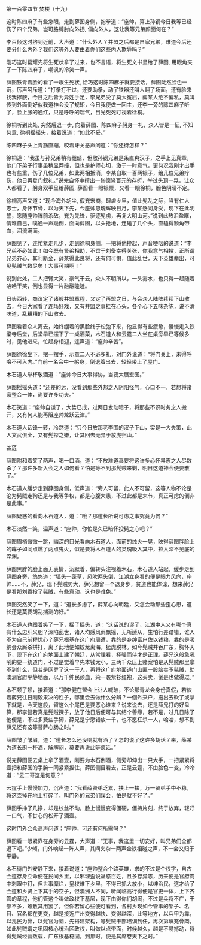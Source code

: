

第一百零四节 焚楼（十九）

这时陈四麻子有些急眼，走到薛图身侧，抱拳道：“座帅，算上孙钢今日我等已经伤了四个兄弟，岂可胳膊肘向外拐, 偏向外人，这让我等兄弟颜面何在？”

李百倾这时挤到近前，大声道：“什么外人？并盟之后都是自家兄弟，难道今后还要分什么内外？我们这等外人要由着你们这些内人欺辱吗？”

刚巧这时葛耀先将生死状拿了过来，也不言语，将生死文书呈给了薛图, 用眼角夹了一下陈四麻子，嘲讽的冷笑一声。

薛图铁青着脸的看了一眼生死状, 恰巧这时陈四麻子就要接话，薛图陡然脸色一沉，厉声呵斥道：“打拳打不过，还要助拳，动了铁器还叫人翻了场面，还有脸来找我撑腰，今日之后皆为异姓手足，李兄弟受了莫大冤屈，薛某人绝不偏私，莫叫传到外面倒好似我道神会没了规矩，今日我便做一回主，还李一旁的陈四麻子听了，脸上胀的通红，只是呼呼的喘气，目光死死盯视着徐桐。

徐桐听到此处, 突然后退一步, 向着薛图、陈四麻子躬身一礼，众人皆是一怔, 不知何意, 徐桐摇摇头，接着说道：“如此不妥。”

陈四麻子头上青筋直蹦，咬着牙关恶声问道：“你还待怎样？”

徐桐道：“我虽与孙兄弟稍有龃龉，但敬孙钢兄弟是条直爽汉子，之手上见真章，他门下弟子行事虽稍显莽撞，但也是护师心切，激于一时意气，更何况我刚才出手也有些重，伤了几位兄弟，如此两相抵消，李某自取一百两银子，给几位兄弟疗伤，他日再登门叙礼。”说完自怀中摸出一张德隆百元的存折，举过头顶一晃，让众人都看了，躬身双手呈给薛图, 薛图看一眼银票，又看一眼徐桐，脸色阴晴不定。

徐桐高声又道：“现今海外胡尘, 假充宋裔，肆虐乡里，值此髡乱之际，当有仁人志士，身怀节骨，以为天下先，今座帅忠魂辉映日月，李某感同身受，现下在此明誓，愿随座帅阵前杀敌，充为先锋，驱逐髡虏，再复大明山河。”说到此热泪盈眶，情难自己，噗通一声跪倒，面向薛图，以头抢地，连磕了几个头，直磕得额角带血，泪流满面。

薛图见了，连忙紧走几步，走到徐桐身侧，一把将他搀起，声音哽咽的说道：“李兄弟不必如此！如今既有贤弟相助，不啻于刘备幸得关张，你我意气相投，正所谓兄弟齐心，其利断金，薛某得此良将，还有何可惧，值此乱世，天下英雄辈出，可见髡贼气数尽矣！大事可期啊！”

说到此处，二人把臂大笑，豪气干云，众人不明所以，一头雾水，也只得一起随着哈哈干笑，倒也显得一片融融睦睦。

日头西转，商议定了诸般并盟章程，又定了再盟之日，与会众人陆陆续续下山散去，今日大家看了连场好戏，又有并盟之事挂在心头，各个心下五味杂陈，说不清味道，乱糟糟的下山散去。

薛图看着众人离去，始终绷着的黑脸终于松弛下来，他显得有些疲惫，慢慢走入铁梁寺后堂，后堂早已摆下了一桌酒菜，木石道人和云霆二人坐在桌旁早已等候多时，见他进来，忙起身相迎，连声道：“座帅辛苦”。

薛图徐徐坐下，摆一摆手，示意二人不必多礼，对门外说道：“将门关上，未得呼唤不可入内。”门前一名会中一躬身，倒退着出去，轻轻带上了屋门。

木石道人举杯敬酒道：“座帅今日大事得协，当要大展宏图。”

薛图摇摇头道：“还差的远，没看到那些外邦之人阴阳怪气，心口不一，若想将诸家整合一体，尚要许多功夫。”

木石笑道：“座帅自谦了，大势已成，过两日发动暗子，将那些不识时务之人搬开，又有何人能再阻座帅龙跃云津。”

木石道人话锋一转，冷然道：“只今日放那老李围的汉子下山，实是一大失策，此人文武俱全，又有髡探之嫌，让其回去无异于放虎归山。”

谷菦

薛图附和着笑了两声，喝一口酒，道：“不放难道真要将这许多心怀异志之人尽数杀了？那许多新入会之人如何看？怕是等不到那髡贼来剿，明日这道神会便要散了。”

木石道人缓步走到薛图身侧，低声道：“旁人可留，此人不可留，这等人物不论是沦为髡贼走狗还是与我等争权，都是心腹大患，不过此都是末节，真正可虑的倒非是此事。”

薛图疑惑的看向木石道人，道：“哦？那道长所说可虑之事究竟为何？”

木石淡然一笑，温声道：“座帅，你怕是久已暗怀投髡之心吧？”

薛图眉梢微微一跳，幽深的目光看向木石道人，面前的烛火一晃，映得薛图胖脸上的眸子如同点燃了两点鬼火，似是要将木石道人的灵魂吸入其中，拉入深不见底的深渊。

薛图黑胖的脸上面无表情，沉默着，偏转头注视着木石，木石道人站起，缓步走到薛图身旁，悠悠道：“墙头一蓬草，风吹两头倒，江湖立身看的便是眼力风向，座帅……不，薛兄，现下髡贼势大，薛兄想留一个退身步，贫道也能体谅，想来薛兄是看那刘香投了髡贼，有些意动，这也是难免。”

薛图突然笑了一下，道：“道长多虑了，薛某心向朝廷，又怎会动那些歪心思，道长还是莫要胡乱揣测的好。”

木石道人也跟着笑了一下，摇了摇头，道：“这话说的谬了，江湖中人又有哪个真有什么忠肝义胆？深陷乱世，诸人均感风雨飘摇，无所适从，生怕行差踏错，谁人不为自己前程忧心？薛兄根基在这广府周遭，靠的是乡绅富户佐以钱粮，靠的是吸纳会众厮杀拼打，离了此地便如蛟龙离海，猛虎脱林。如今髡贼并吞广东，胸怀天下，现下在这广府地面上建了朝廷，从常理看，择强而侍才是正理。薛兄这般急吼吼的要一统道门，不过是觉着早先本钱太小，三两千众压上赌案怕是从髡贼那里拿不到什么，但若是网罗了这一干人，再将这广府地面道门山匪一股脑卖予髡贼，助澳洲官府平静地面，以万千绅民颈血，染一袭紫衫红袍，这买卖，倒是也做得过。”

木石顿了顿，接着道：“那李健在盟会上让人喊破，不论那青龙会身份真假，若依着薛兄往日刚毅果决的性子，哪里会去做什么分辨？一個外来户，拖出去砍了或拿下就是，今天这般，留这么个尾巴是要恶心谁来？说来说去，还是薛兄打的好盘算，那李健若真是髡贼探子，放了他日后便可与其结个善缘，若不是，过几日除了他便是，不过多费些手脚，薛兄是宁愿错放一千，也不愿枉杀一人，哈哈，想不到薛兄还有这等菩萨心肠之时。”

薛图皱了皱眉，道：“道长怎么还没喝就有酒了？怎的说了这许多胡话？来，薛某为道长斟一杯酒，解解闷，莫要再说此等疯话。”

说完薛图便去桌上拿了酒壶，刚要为木石倒酒，侧旁却伸出一只大手，一把紧紧将壶把和薛图的手腕一同紧紧捏住，薛图侧目看去，正是云霆，不由脸色一变，冷冷道：“云二哥这是何意？”

云霆手上慢慢加力，沉声道：“我看薛贤弟乏累，扶上一扶，万一贤弟手中不稳，将这壶掉在地上打碎了，叫门外的兄弟们误会，怕是就不好了。”

薛图手挣了几挣，却是纹丝不动，脸上慢慢变得僵硬，僵持片刻，终于放弃，轻吁一口气，不甘心的松开了酒壶。

这时门外会众高声问道：“座帅，可还有何所需吗？”

薛图看一眼紧靠在身旁的云霆，大声道：“无事，我这里一切安好，叫兄弟们全都退下吧。”少倾，门外响起一阵人声，其间夹杂一两声金铁相碰之声，不一会又归于平静。

木石待门外安静下来，接着说道：“座帅整合个路英雄，求的不过是个权字，自古会道存身立命便在民间乡里，以邪理歪说蛊惑百姓，且多存异志，历来便是官府肉中刺眼中钉，但世事糜烂，皇权难下乡里，不得已抓大放小，以绅治民，这才给了会道和乡贤上下其手的空子，但澳洲人不同，听闻临高行得便是官吏一体，上下齐管的章程，他们管这个叫做政权下基层，现下由得你们胡闹，不过是兵将不广，干部不多，难敷其用罢了，但你若留心些便可看到，各村乡现如今管事的架子、名目、官名都在更变，越是接近广州变得越快、变得越深，此等地方，以兵甲为靠，以乱民为骨，以髡官为脑，先搭建架构，等髡贼干部培训到任，再次第填充骨肉，如此髡贼谓之巩固核心统治区政权，叫做以点带面，时候越久，越是不易撼动，待得髡贼经营数载，广东根基稳固，到那时，便是其席卷天下之时。”

